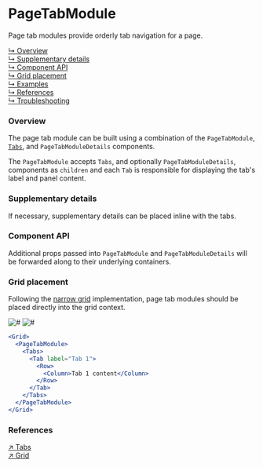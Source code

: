 
# PageTabModule

Page tab modules provide orderly tab navigation for a page.

[↳ Overview](#overview)  
[↳ Supplementary details](#supplementary-details)  
[↳ Component API](#component-api)  
[↳ Grid placement](#grid-placement)  
[↳ Examples](#examples)  
[↳ References](#references)  
[↳ Troubleshooting](#troubleshooting)

### Overview

The page tab module can be built using a combination of the `PageTabModule`, [`Tabs`](#references), and `PageTabModuleDetails` components.

The `PageTabModule` accepts `Tabs`, and optionally `PageTabModuleDetails`, components as `children` and each `Tab` is responsible for displaying the tab's label and panel content.

<Canvas>
  <Story
    id="patterns-unstable-layout-modules-pagetabmodule--default"
    parameters={parameters}
  />
</Canvas>

### Supplementary details

If necessary, supplementary details can be placed inline with the tabs.

<Canvas>
  <Story
    id="patterns-unstable-layout-modules-pagetabmodule--details"
    parameters={parameters}
  />
</Canvas>

### Component API

<ArgsTable />

Additional props passed into `PageTabModule` and `PageTabModuleDetails` will be forwarded along to their underlying containers.

### Grid placement

Following the [narrow grid](#references) implementation, page tab modules should be placed directly into the grid context.

<Row>
  <Column>
    <img alt="#" src="#" />
  </Column>

  <Column>
    <img alt="#" src="#" />
  </Column>
</Row>

```jsx
<Grid>
  <PageTabModule>
    <Tabs>
      <Tab label="Tab 1">
        <Row>
          <Column>Tab 1 content</Column>
        </Row>
      </Tab>
    </Tabs>
  </PageTabModule>
</Grid>
```

<Examples />

### References

[↗ Tabs](https://react.carbondesignsystem.com/?path=/docs/tabs)  
[↗ Grid](https://react.carbondesignsystem.com/?path=/docs/grid--narrow)

<Troubleshooting />
